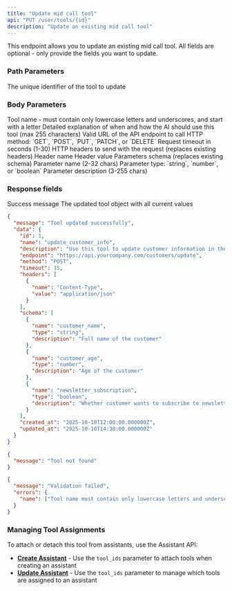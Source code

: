 ```yaml
---
title: "Update mid call tool"
api: "PUT /user/tools/{id}"
description: "Update an existing mid call tool"
---
```


This endpoint allows you to update an existing mid call tool. All fields are optional - only provide the fields you want to update.

### Path Parameters

<ParamField path="id" type="integer" required>
  The unique identifier of the tool to update
</ParamField>

### Body Parameters

<ParamField body="name" type="string" optional>
  Tool name - must contain only lowercase letters and underscores, and start with a letter
</ParamField>

<ParamField body="description" type="string" optional>
  Detailed explanation of when and how the AI should use this tool (max 255 characters)
</ParamField>

<ParamField body="endpoint" type="string" optional>
  Valid URL of the API endpoint to call
</ParamField>

<ParamField body="method" type="string" optional>
  HTTP method: `GET`, `POST`, `PUT`, `PATCH`, or `DELETE`
</ParamField>

<ParamField body="timeout" type="integer" optional>
  Request timeout in seconds (1-30)
</ParamField>

<ParamField body="headers" type="array" optional>
  HTTP headers to send with the request (replaces existing headers)
  <Expandable title="headers properties">
    <ParamField body="name" type="string" required>
      Header name
    </ParamField>
    <ParamField body="value" type="string" required>
      Header value
    </ParamField>
  </Expandable>
</ParamField>

<ParamField body="schema" type="array" optional>
  Parameters schema (replaces existing schema)
  <Expandable title="schema properties">
    <ParamField body="name" type="string" required>
      Parameter name (2-32 chars)
    </ParamField>
    <ParamField body="type" type="string" required>
      Parameter type: `string`, `number`, or `boolean`
    </ParamField>
    <ParamField body="description" type="string" required>
      Parameter description (3-255 chars)
    </ParamField>
  </Expandable>
</ParamField>

### Response fields

<ResponseField name="message" type="string">
  Success message
</ResponseField>

<ResponseField name="data" type="object">
  The updated tool object with all current values
</ResponseField>

<ResponseExample>

```json 200 OK
{
  "message": "Tool updated successfully",
  "data": {
    "id": 1,
    "name": "update_customer_info",
    "description": "Use this tool to update customer information in the system.",
    "endpoint": "https://api.yourcompany.com/customers/update",
    "method": "POST",
    "timeout": 15,
    "headers": [
      {
        "name": "Content-Type",
        "value": "application/json"
      }
    ],
    "schema": [
      {
        "name": "customer_name",
        "type": "string",
        "description": "Full name of the customer"
      },
      {
        "name": "customer_age",
        "type": "number",
        "description": "Age of the customer"
      },
      {
        "name": "newsletter_subscription",
        "type": "boolean",
        "description": "Whether customer wants to subscribe to newsletter"
      }
    ],
    "created_at": "2025-10-10T12:00:00.000000Z",
    "updated_at": "2025-10-10T14:30:00.000000Z"
  }
}
```

```json 404 Not Found
{
  "message": "Tool not found"
}
```

```json 422 Validation Error
{
  "message": "Validation failed",
  "errors": {
    "name": ["Tool name must contain only lowercase letters and underscores, and start with a letter."]
  }
}
```

</ResponseExample>

### Managing Tool Assignments

To attach or detach this tool from assistants, use the Assistant API:

- **[Create Assistant](/api-reference/assistants/create-assistant)** - Use the `tool_ids` parameter to attach tools when creating an assistant
- **[Update Assistant](/api-reference/assistants/update-assistant)** - Use the `tool_ids` parameter to manage which tools are assigned to an assistant
